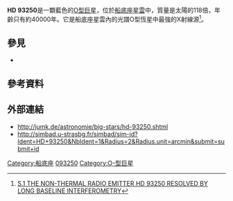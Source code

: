 {{Starbox begin
| name=HD 93250}}
{{Starbox image 
| image = 
| caption = 
}} 
{{Starbox observe
| epoch=J2000
| ra={{RA|10|44|45.0273}} 
| dec={{Dec|-59|33|54.685}}
| appmag_v=7.5
| constell=[[船底座|船底座]] }}
{{Starbox character
| class=O4IIIfc
| b-v=0.16
| u-b=-0.93
| variable=None }}
{{Starbox astrometry
| radial_v=15
| prop_mo_ra=-7.25
| prop_mo_dec= 2.69 
| parallax=0.29
| p_error=0.59
| absmag_v=-7.66 }}
{{Starbox detail
| mass=118
| radius=18
| luminosity=2,800,00
| temperature=44000-46000
| metal=?
| rotation=?
| age=? }}
{{Starbox catalog
| names= [[爱因斯坦卫星|1E]] 104248-5918.0, [[依巴谷卫星|HIC]] 52558, [[XMMU|XMMU]] J104444.8-593354, [[List_of_astronomical_catalogues#A|ALS]] 1859, [[爱因斯坦卫星|2E]] 2317, [[Hipparcos_catalogue|HIP]] 52558, [[Durchmusterung|CD]]-58° 3537, [[博斯星表|GC]] 14791, [[Catalogue_of_Galactic_O_Stars|CGO]] 246, [[GCRV|GCRV]] 25947, [[PPM星表|PPM]] 339400, [[Cl_Trumpler|Cl Trumpler]] 16 180, [[Smithsonian_Astrophysical_Observatory_Star_Catalog|SAO]] 238423, [[Cl_Trumpler|Cl Trumpler]] 14 101, [[Tycho_Catalogue|TYC]] 8626-2075-1, [[好望角照相星表|CPC]] 20° 3140, [[Galactic_O_star_catalogue|GOS]] G287.51-00.54 01, [[Durchmusterung|CPD]]-58 2661, [[導引星表|GSC]] 08626-02075. }}
{{Starbox reference |
  Simbad=HD+93250 }}
{{Starbox end}}

'''HD 93250'''是一顆藍色的[[O型巨星|O型巨星]]，位於[[船底座星雲|船底座星雲]]中，質量是太陽的118倍，年齡只有約40000年。它是船底座星雲內的光譜O型恆星中最強的X射線源<ref name="iop L43 1">[http://iopscience.iop.org/2041-8205/740/2/L43/pdf/2041-8205_740_2_L43.pdf S.1 THE NON-THERMAL RADIO EMITTER HD 93250 RESOLVED BY LONG BASELINE INTERFEROMETRY]</ref>。

==參見==
*{{link-en|特朗普勒16|Trumpler 16}}

==參考資料==
{{reflist}}

==外部連結==
* http://jumk.de/astronomie/big-stars/hd-93250.shtml{{Wayback|url=http://jumk.de/astronomie/big-stars/hd-93250.shtml |date=20120210192431 }}
* http://simbad.u-strasbg.fr/simbad/sim-id?Ident=HD+93250&NbIdent=1&Radius=2&Radius.unit=arcmin&submit=submit+id{{Wayback|url=http://simbad.u-strasbg.fr/simbad/sim-id?Ident=HD+93250&NbIdent=1&Radius=2&Radius.unit=arcmin&submit=submit+id |date=20150402094155 }}

[[Category:船底座|Category:船底座]]
[[Category:HD和HDE天體|093250]]
[[Category:O-型巨星|Category:O-型巨星]]

{{star-stub}}